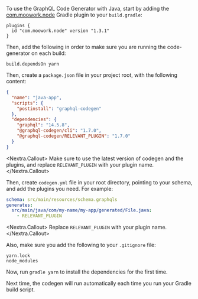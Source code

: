 To use the GraphQL Code Generator with Java, start by adding the [com.moowork.node](https://plugins.gradle.org/plugin/com.moowork.node) Gradle plugin to your `build.gradle`:

```
plugins {
  id "com.moowork.node" version "1.3.1"
}
```

Then, add the following in order to make sure you are running the code-generator on each build:

```
build.dependsOn yarn
```

Then, create a `package.json` file in your project root, with the following content:

```json
{
  "name": "java-app",
  "scripts": {
    "postinstall": "graphql-codegen"
  },
  "dependencies": {
    "graphql": "14.5.8",
    "@graphql-codegen/cli": "1.7.0",
    "@graphql-codegen/RELEVANT_PLUGIN": "1.7.0"
  }
}
```

<Nextra.Callout>
Make sure to use the latest version of codegen and the plugins, and replace `RELEVANT_PLUGIN` with your plugin name.
</Nextra.Callout>

Then, create `codegen.yml` file in your root directory, pointing to your schema, and add the plugins you need. For example:

```yaml
schema: src/main/resources/schema.graphqls
generates:
  src/main/java/com/my-name/my-app/generated/File.java:
    - RELEVANT_PLUGIN
```

<Nextra.Callout>
Replace `RELEVANT_PLUGIN` with your plugin name.
</Nextra.Callout>

Also, make sure you add the following to your `.gitignore` file:

```gitignore
yarn.lock
node_modules
```

Now, run `gradle yarn` to install the dependencies for the first time.

Next time, the codegen will run automatically each time you run your Gradle build script.
